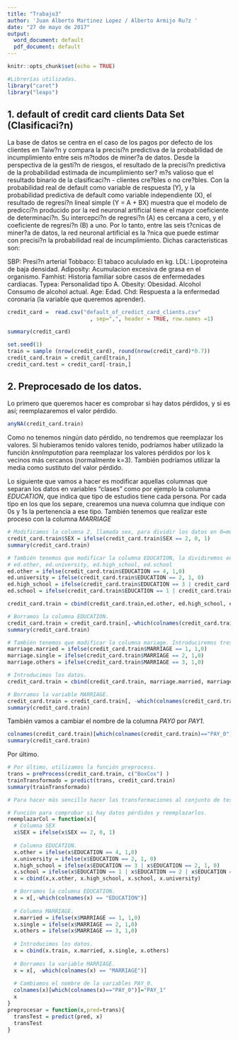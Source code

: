 ```yaml
---
title: "Trabajo3"
author: 'Juan Alberto Martinez Lopez / Alberto Armijo Ru?z '
date: "27 de mayo de 2017"
output:
  word_document: default
  pdf_document: default
---
```


```r
knitr::opts_chunk$set(echo = TRUE)
```
```r
#Librerías utilizadas.
library("caret")
library("leaps")
```


## 1. default of credit card clients Data Set (Clasificaci?n)

La base de datos se centra en el caso de los pagos por defecto de los clientes en Taiw?n y compara la precisi?n predictiva de la probabilidad de incumplimiento entre seis m?todos de miner?a de datos. Desde la perspectiva de la gesti?n de riesgos, el resultado de la precisi?n predictiva de la probabilidad estimada de incumplimiento ser? m?s valioso que el resultado binario de la clasificaci?n - clientes cre?bles o no cre?bles. Con la probabilidad real de default como variable de respuesta (Y), y la probabilidad predictiva de default como variable independiente (X), el resultado de regresi?n lineal simple (Y = A + BX) muestra que el modelo de predicci?n producido por la red neuronal artificial tiene el mayor coeficiente de determinaci?n. Su intercepci?n de regresi?n (A) es cercana a cero, y el coeficiente de regresi?n (B) a uno. Por lo tanto, entre las seis t?cnicas de miner?a de datos, la red neuronal artificial es la ?nica que puede estimar con precisi?n la probabilidad real de incumplimiento. Dichas caracteristicas son:

SBP: Presi?n arterial
Tobbaco: El tabaco acululado en kg.
LDL: Lipoproteina de baja densidad.
Adiposity: Acumulacion excesiva de grasa en el organismo.
Famhist: Historia familiar sobre casos de enfermedades cardiacas.
Typea: Personalidad tipo A.
Obesity: Obesidad.
Alcohol Consumo de alcohol actual.
Age: Edad.
Chd: Respuesta a la enfermedad coronaria (la variable que queremos aprender).

```r
credit_card =  read.csv("default_of_credict_card_clients.csv"
                          , sep=",", header = TRUE, row.names =1)

summary(credit_card)

```

```r
set.seed(1)
train = sample (nrow(credit_card), round(nrow(credit_card)*0.7)) 
credit_card.train = credit_card[train,]  
credit_card.test = credit_card[-train,]
```

## 2. Preprocesado de los datos.

Lo primero que queremos hacer es comprobar si hay datos pérdidos, y si es así; reemplazaremos el valor pérdido.
```r
anyNA(credit_card.train)
```
Como  no tenemos ningún dato pérdido, no tendremos que reemplazar los valores. Si hubieramos tenido valores tenido, podríamos haber utilizado la función _knnImputation_ para reemplazar los valores pérdidos por los k vecinos más cercanos (normalmente k=3). También podríamos utilizar la media como sustituto del valor pérdido.

Lo siguiente que vamos a hacer es modificar aquellas columnas que separan los datos en variables "clases" como por ejemplo la columna _EDUCATION_, que indica que tipo de estudios tiene cada persona. Por cada tipo en los que los separe, crearemos una nueva columna que indique con 0s y 1s la pertenencia a ese tipo. También tenemos que realizar este proceso con la columna _MARRIAGE_

```r
# Modificamos la columna 2, llamada sex, para dividir los datos en 0=mujer, 1=hombre.
credit_card.train$SEX = ifelse(credit_card.train$SEX == 2, 0, 1)
summary(credit_card.train)
```
```r
# También tenemos que modificar la columna EDUCATION, la dividiremos en cuatro columnas diferentes:
# ed.other, ed.university, ed.high_school, ed.school
ed.other = ifelse(credit_card.train$EDUCATION == 4, 1,0)
ed.university = ifelse(credit_card.train$EDUCATION == 2, 1, 0)
ed.high_school = ifelse(credit_card.train$EDUCATION == 3 | credit_card.train$EDUCATION == 2, 1, 0)
ed.school = ifelse(credit_card.train$EDUCATION == 1 | credit_card.train$EDUCATION == 2 | credit_card.train$EDUCATION == 3, 1, 0)

credit_card.train = cbind(credit_card.train,ed.other, ed.high_school, ed.school, ed.university)

# Borramos la columna EDUCATION.
credit_card.train = credit_card.train[,-which(colnames(credit_card.train) == "EDUCATION")]
summary(credit_card.train)
```

```r
# También tenemos que modificar la columna mariage. Introduciremos tres nueva columnas: marriage.married, marriage.single, marriage.others.
marriage.married = ifelse(credit_card.train$MARRIAGE == 1, 1,0)
marriage.single = ifelse(credit_card.train$MARRIAGE == 2, 1,0)
marriage.others = ifelse(credit_card.train$MARRIAGE == 3, 1,0)

# Introducimos los datos.
credit_card.train = cbind(credit_card.train, marriage.married, marriage.single, marriage.others)

# Borramos la variable MARRIAGE.
credit_card.train = credit_card.train[, -which(colnames(credit_card.train) == "MARRIAGE")]
summary(credit_card.train)
```

También vamos a cambiar el nombre de la columna _PAY0_ por _PAY1_.
```r
colnames(credit_card.train)[which(colnames(credit_card.train)=="PAY_0")]="PAY_1"
summary(credit_card.train)
```


Por último.
```r
# Por último, utilizamos la función preprocess.
trans = preProcess(credit_card.train, c("BoxCox") )
trainTransformado = predict(trans, credit_card.train)
summary(trainTransformado)

```

  
```r
# Para hacer más sencillo hacer las transformaciones al conjunto de test, se crearán funciones para realizar todo lo anterior.

# Función para comprobar si hay datos pérdidos y reemplazarlos.
reemplazarCol = function(x){
  # Columna SEX
  x$SEX = ifelse(x$SEX == 2, 0, 1)
  
  # Columna EDUCATION.
  x.other = ifelse(x$EDUCATION == 4, 1,0)
  x.university = ifelse(x$EDUCATION == 2, 1, 0)
  x.high_school = ifelse(x$EDUCATION == 3 | x$EDUCATION == 2, 1, 0)
  x.school = ifelse(x$EDUCATION == 1 | x$EDUCATION == 2 | x$EDUCATION == 3, 1, 0)
  x = cbind(x,x.other, x.high_school, x.school, x.university)

  # Borramos la columna EDUCATION.
  x = x[,-which(colnames(x) == "EDUCATION")]
  
  # Columna MARRIAGE.
  x.married = ifelse(x$MARRIAGE == 1, 1,0)
  x.single = ifelse(x$MARRIAGE == 2, 1,0)
  x.others = ifelse(x$MARRIAGE == 3, 1,0)
  
  # Introducimos los datos.
  x = cbind(x.train, x.married, x.single, x.others)
  
  # Borramos la variable MARRIAGE.
  x = x[, -which(colnames(x) == "MARRIAGE")]
  
  # Cambiamos el nombre de la variables PAY_0.
  colnames(x)[which(colnames(x)=="PAY_0")]="PAY_1"
  x
}
preprocesar = function(x,pred=trans){
  transTest = predict(pred, x)
  transTest
}
```

